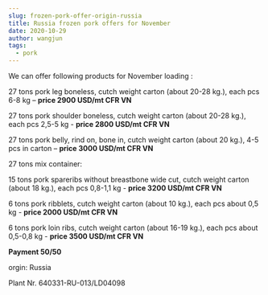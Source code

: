 ```yaml
---
slug: frozen-pork-offer-origin-russia
title: Russia frozen pork offers for November
date: 2020-10-29
author: wangjun
tags:
  - pork
---
```

We can offer following products for November loading :

27 tons pork leg boneless, cutch weight carton (about 20-28 kg.), each pcs 6-8 kg –  **price 2900  USD/mt CFR VN**

27 tons pork shoulder boneless, cutch weight carton (about 20-28 kg.), each pcs 2,5-5 kg - **price 2800  USD/mt CFR VN**

27 tons pork belly, rind on, bone in, cutch weight carton (about 20 kg.), 4-5 pcs in carton – **price 3000  USD/mt CFR VN**

27 tons mix container:

15 tons pork spareribs without breastbone wide cut, cutch weight carton (about 18 kg.), each pcs 0,8-1,1 kg - **price 3200  USD/mt CFR VN**

6 tons pork ribblets, cutch weight carton (about 10 kg.), each pcs about 0,5 kg - **price 2000  USD/mt CFR VN**

6 tons pork loin ribs, cutch weight carton (about 16-19 kg.), each pcs about 0,5-0,8 kg - **price 3500  USD/mt CFR VN**

**Payment 50/50**

orgin: Russia

Plant Nr. 640331-RU-013/LD04098